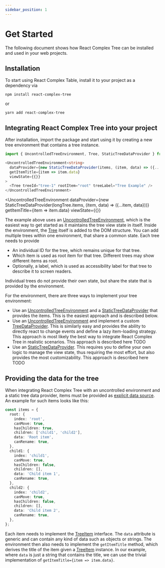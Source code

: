 ```yaml
---
sidebar_position: 1
---
```



# Get Started

The following document shows how React Complex Tree can be installed and used in your
web projects.

## Installation

To start using React Complex Table, install it to your project as a dependency via

```
npm install react-complex-tree
```

or

```
yarn add react-complex-tree
```

## Integrating React Complex Tree into your project

After installation, import the package and start using it by creating a new tree environment that
contains a tree instance.

```typescript jsx
import { UncontrolledTreeEnvironment, Tree, StaticTreeDataProvider } from 'react-complex-tree';

<UncontrolledTreeEnvironment<string>
  dataProvider={new StaticTreeDataProvider(items, (item, data) => ({...item, data}))}
  getItemTitle={item => item.data}
  viewState={{}}
>
  <Tree treeId="tree-1" rootItem="root" treeLabel="Tree Example" />
</UncontrolledTreeEnvironment>
```

<UncontrolledTreeEnvironment
  dataProvider={new StaticTreeDataProvider(longTree.items, (item, data) => ({...item, data}))}
  getItemTitle={item => item.data}
  viewState={{}}
>
  <Tree treeId="tree-1" rootItem="root" treeLabel="Tree Example" />
</UncontrolledTreeEnvironment>

The example above uses an [UncontrolledTreeEnvironment](/docs/react/UncontrolledTreeEnvironment), which is
the easiest way to get started as it maintains the tree view state in itself. Inside the environment,
the [Tree](/docs/react/Tree) itself is added to the DOM structure. You can add multiple trees within one
environment, that share a common state. Each tree needs to provide

- An individual ID for the tree, which remains unique for that tree.
- Which item is used as root item for that tree. Different trees may show different items as root.
- Optionally, a label, which is used as accessibility label for that tree to describe it to screen readers.

Individual trees do not provide their own state, but share the state that is provided by the environment.

For the environment, there are three ways to implement your tree environment:

- Use an [UncontrolledTreeEnvironment](/docs/react/UncontrolledTreeEnvironment) and a
  [StaticTreeDataProvider](/docs/api/classes/StaticTreeDataProvider) that provides the items. This is the easiest
  approach and is described below.
- Use an [UncontrolledTreeEnvironment](/docs/react/UncontrolledTreeEnvironment) and implement a custom
  [TreeDataProvider](/docs/api/interfaces/TreeDataProvider). This is similarly easy and provides the ability to
  directly react to change events and define a lazy item-loading strategy. This approach is most likely the best
  way to integrate React Complex Tree in realistic scenarios. This approach is described here TODO
- Use an [StaticTreeDataProvider](/docs/api/classes/StaticTreeDataProvider). This requires you to define your
  own logic to manage the view state, thus requiring the most effort, but also provides the most customizability.
  This approach is described here TODO

## Providing the data for the tree

When integrating React Complex Tree with an uncontrolled environment and a static tree data provider, items
must be provided as [explicit data source](/docs/api/interfaces/explicitdatasource). An example for such
items looks like this:

```typescript jsx
const items = {
  root: {
    index: 'root',
    canMove: true,
    hasChildren: true,
    children: ['child1', 'child2'],
    data: 'Root item',
    canRename: true,
  },
  child1: {
    index: 'child1',
    canMove: true,
    hasChildren: false,
    children: [],
    data: 'Child item 1',
    canRename: true,
  },
  child2: {
    index: 'child2',
    canMove: true,
    hasChildren: false,
    children: [],
    data: 'Child item 2',
    canRename: true,
  },
};
```

Each item needs to implement the [TreeItem](/docs/api/interfaces/treeitem) interface. The `data` attribute
is generic and can contain any kind of data such as objects or strings. The environment then also needs to
implement the `getItemTitle` method, which derives the title of the item given a [TreeItem](/docs/api/interfaces/treeitem)
instance. In our example, where `data` is just a string that contains the title, we can use the trivial
implementation of `getItemTitle={item => item.data}`.
